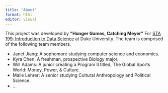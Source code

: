 ```yaml
---
title: "About"
format: html
editor: visual
---
```


This project was developed by **"Hunger Games, Catching Meyer"** For [STA 199: Introduction to Data Science](https://sta199-s23-2.github.io/) at Duke University. The team is comprised of the following team members.

-   Janet Jiang: A sophomore studying computer science and economics.
-   Kyra Chen: A freshman, prospective Biology major.
-   Will Adams: A junior creating a Program II titled, The Global Sports World: Money, Power, & Culture.
-   Maile Lehrer: A senior studying Cultural Anthropology and Political Science.
-   ...
